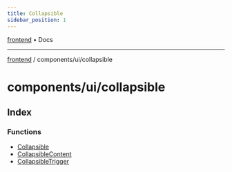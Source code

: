 ```yaml
---
title: Collapsible
sidebar_position: 1
---
```


[frontend](./collapsible/../../..) • Docs

***

[frontend](./collapsible/../../..) / components/ui/collapsible

# components/ui/collapsible

## Index

### Functions

- [Collapsible](./collapsible/functions/Collapsible)
- [CollapsibleContent](./collapsible/functions/CollapsibleContent)
- [CollapsibleTrigger](./collapsible/functions/CollapsibleTrigger)
